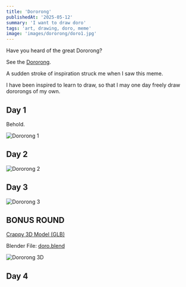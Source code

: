 ```yaml
---
title: 'Dororong'
publishedAt: '2025-05-12'
summary: 'I want to draw doro'
tags: 'art, drawing, doro, meme'
image: 'images/dororong/doro1.jpg'
---
```


Have you heard of the great Dororong?

See the [Dororong](https://knowyourmeme.com/memes/dororong).

A sudden stroke of inspiration struck me when I saw this meme. 

I have been inspired to learn to draw, so that I may one day freely draw dororongs of my own.

## Day 1
Behold.

![Dororong 1](/images/dororong/doro1.jpg)

## Day 2
![Dororong 2](/images/dororong/doro2.jpg)

## Day 3
![Dororong 3](/images/dororong/doro3.jpg)

## BONUS ROUND
[Crappy 3D Model (GLB)](/models/doro.glb)

Blender File: [doro.blend](/blender/doro.blend)

![Dororong 3D](/images/dororong/doro-3d-1.png)

## Day 4